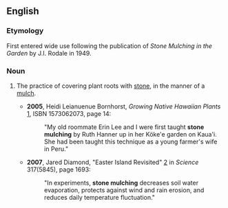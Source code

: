 ==English==
===Etymology===

First entered wide use following the publication of ''Stone Mulching in the Garden'' by J.I. Rodale in 1949.

===Noun===
{{en-noun|sg=[[stone]] [[mulching]]|-}}

# {{horticulture}} The practice of covering plant roots with [[stone]], in the manner of a [[mulch]].
#*'''2005''',  Heidi Leianuenue Bornhorst, ''Growing Native Hawaiian Plants'' [http://books.google.com/books?id=n-OESYDpr6wC&pg=PA14], ISBN 1573062073, page 14:
#*:"My old roommate Erin Lee and I were first taught '''stone mulching''' by Ruth Hanner up in her Köke'e garden on Kaua'i. She had been taught this technique as a young farmer's wife in Peru."
#*'''2007''', Jared Diamond, "Easter Island Revisited" [http://www.sciencemag.org/cgi/content/full/317/5845/1692] in ''Science'' 317(5845), page 1693:
#*:"In experiments, '''stone mulching''' decreases soil water evaporation, protects against wind and rain erosion, and reduces daily temperature fluctuation."
